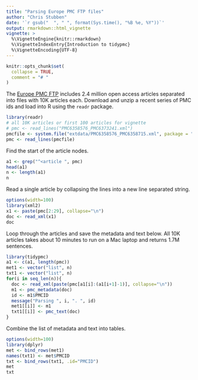 ```yaml
---
title: "Parsing Europe PMC FTP files"
author: "Chris Stubben"
date: '`r gsub("  ", " ", format(Sys.time(), "%B %e, %Y"))`'
output: rmarkdown::html_vignette
vignette: >
  %\VignetteEngine{knitr::rmarkdown}
  %\VignetteIndexEntry{Introduction to tidypmc}
  %\VignetteEncoding{UTF-8}
---
```


```r
knitr::opts_chunk$set(
  collapse = TRUE,
  comment = "# "
)
```


The [Europe PMC FTP] includes 2.4 million open access articles separated into
files with 10K articles each.  Download and unzip a recent series of PMC ids
and load into R using the `readr` package.

```r
library(readr)
# all 10K articles or first 100 articles for vignette
# pmc <- read_lines("PMC6358576_PMC6373241.xml")
pmcfile <- system.file("extdata/PMC6358576_PMC6358715.xml", package = "tidypmc")
pmc <- read_lines(pmcfile)
```


Find the start of the article nodes.

```r
a1 <- grep("^<article ", pmc)
head(a1)
n <- length(a1)
n
```

Read a single article by collapsing the lines into a new line separated string.


```r
options(width=100)
library(xml2)
x1 <- paste(pmc[2:29], collapse="\n")
doc <- read_xml(x1)
doc
```


Loop through the articles and save the metadata and text below.
All 10K articles takes about 10 minutes to run on a Mac laptop and returns 1.7M
sentences.


```r
library(tidypmc)
a1 <- c(a1, length(pmc))
met1 <- vector("list", n)
txt1 <- vector("list", n)
for(i in seq_len(n)){
  doc <- read_xml(paste(pmc[a1[i]:(a1[i+1]-1)], collapse="\n"))
  m1 <- pmc_metadata(doc)
  id <- m1$PMCID
  message("Parsing ", i, ". ", id)
  met1[[i]] <- m1
  txt1[[i]] <- pmc_text(doc)
}
```


Combine the list of metadata and text into tables.


```r
options(width=100)
library(dplyr)
met <- bind_rows(met1)
names(txt1) <- met$PMCID
txt <- bind_rows(txt1, .id="PMCID")
met
txt
```




[Europe PMC FTP]: https://europepmc.org/ftp/oa/

